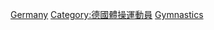[[Category:各國奧運體操運動員|Germany]]
[[Category:德國體操運動員|Category:德國體操運動員]]
[[Category:德国夏季奥运运动员|Gymnastics]]